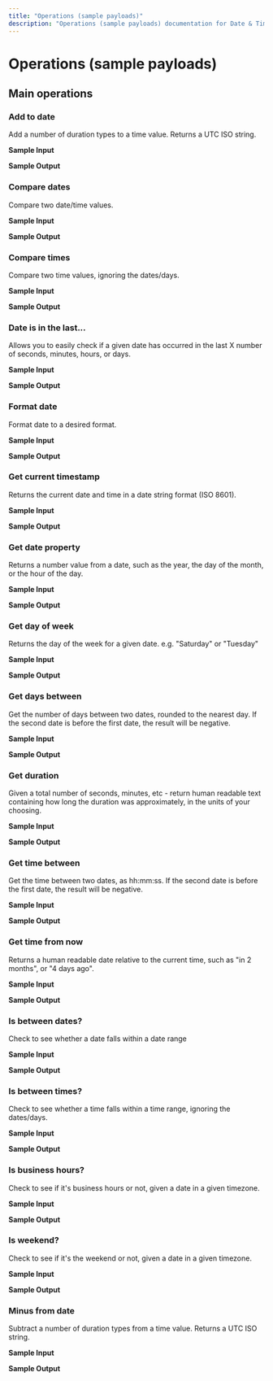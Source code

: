 ```yaml
---
title: "Operations (sample payloads)"
description: "Operations (sample payloads) documentation for Date & Time Helpers connector"
---
```


# Operations (sample payloads)

## Main operations

### Add to date

Add a number of duration types to a time value. Returns a UTC ISO string.

**Sample Input**

**Sample Output**

### Compare dates

Compare two date/time values.

**Sample Input**

**Sample Output**

### Compare times

Compare two time values, ignoring the dates/days.

**Sample Input**

**Sample Output**

### Date is in the last...

Allows you to easily check if a given date has occurred in the last X number of seconds, minutes, hours, or days.

**Sample Input**

**Sample Output**

### Format date

Format date to a desired format.

**Sample Input**

**Sample Output**

### Get current timestamp

Returns the current date and time in a date string format (ISO 8601).

**Sample Input**

**Sample Output**

### Get date property

Returns a number value from a date, such as the year, the day of the month, or the hour of the day.

**Sample Input**

**Sample Output**

### Get day of week

Returns the day of the week for a given date. e.g. "Saturday" or "Tuesday"

**Sample Input**

**Sample Output**

### Get days between

Get the number of days between two dates, rounded to the nearest day. If the second date is before the first date, the result will be negative.

**Sample Input**

**Sample Output**

### Get duration

Given a total number of seconds, minutes, etc - return human readable text containing how long the duration was approximately, in the units of your choosing.

**Sample Input**

**Sample Output**

### Get time between

Get the time between two dates, as hh:mm:ss. If the second date is before the first date, the result will be negative.

**Sample Input**

**Sample Output**

### Get time from now

Returns a human readable date relative to the current time, such as "in 2 months", or "4 days ago".

**Sample Input**

**Sample Output**

### Is between dates?

Check to see whether a date falls within a date range

**Sample Input**

**Sample Output**

### Is between times?

Check to see whether a time falls within a time range, ignoring the dates/days.

**Sample Input**

**Sample Output**

### Is business hours?

Check to see if it's business hours or not, given a date in a given timezone.

**Sample Input**

**Sample Output**

### Is weekend?

Check to see if it's the weekend or not, given a date in a given timezone.

**Sample Input**

**Sample Output**

### Minus from date

Subtract a number of duration types from a time value. Returns a UTC ISO string.

**Sample Input**

**Sample Output**
